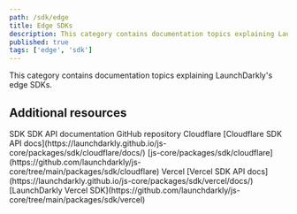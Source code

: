 ```yaml
---
path: /sdk/edge
title: Edge SDKs
description: This category contains documentation topics explaining LaunchDarkly's edge SDKs.
published: true
tags: ['edge', 'sdk']
---
```


This category contains documentation topics explaining LaunchDarkly's edge SDKs.

<EdgeSdks />

## Additional resources

<Table>
  <TableHeader>
    <TableHeadCell>SDK</TableHeadCell>
    <TableHeadCell>SDK API documentation</TableHeadCell>
    <TableHeadCell>GitHub repository</TableHeadCell>
  </TableHeader>
  <TableBody>
    <TableRow>
      <TableCell>Cloudflare</TableCell>
      <TableCell>[Cloudflare SDK API docs](https://launchdarkly.github.io/js-core/packages/sdk/cloudflare/docs/)</TableCell>
      <TableCell>[js-core/packages/sdk/cloudflare](https://github.com/launchdarkly/js-core/tree/main/packages/sdk/cloudflare)</TableCell>
    </TableRow>
    <TableRow>
      <TableCell>Vercel</TableCell>
      <TableCell>[Vercel SDK API docs](https://launchdarkly.github.io/js-core/packages/sdk/vercel/docs/)</TableCell>
      <TableCell>[LaunchDarkly Vercel SDK](https://github.com/launchdarkly/js-core/tree/main/packages/sdk/vercel)</TableCell>
    </TableRow>
  </TableBody>
</Table>
